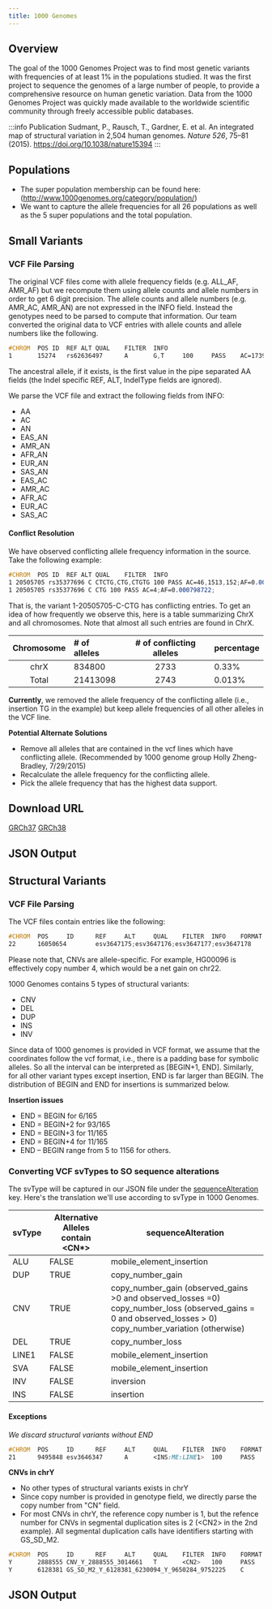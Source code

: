 ```yaml
---
title: 1000 Genomes
---
```



## Overview

The goal of the 1000 Genomes Project was to find most genetic variants with frequencies of at least 1% in the populations studied. It was the first project to sequence the genomes of a large number of people, to provide a comprehensive resource on human genetic variation. Data from the 1000 Genomes Project was quickly made available to the worldwide scientific community through freely accessible public databases.

:::info Publication
Sudmant, P., Rausch, T., Gardner, E. et al. An integrated map of structural variation in 2,504 human genomes. *Nature 526*, 75–81 (2015). https://doi.org/10.1038/nature15394
:::

## Populations
* The super population membership can be found here: (http://www.1000genomes.org/category/population/)
* We want to capture the allele frequencies for all 26 populations as well as the 5 super populations and the total population.

## Small Variants
### VCF File Parsing
The original VCF files come with allele frequency fields (e.g. ALL_AF, AMR_AF) but we recompute them using allele counts and allele numbers in order to get 6 digit precision. The allele counts and allele numbers (e.g. AMR_AC, AMR_AN) are not expressed in the INFO field. Instead the genotypes need to be parsed to compute that information. Our team converted the original data to VCF entries with allele counts and allele numbers like the following.

```scss
#CHROM	POS	ID	REF	ALT	QUAL	FILTER	INFO
1       15274   rs62636497      A       G,T     100     PASS    AC=1739,3210;AF=0.347244,0.640974;AN=5008;NS=2504;DP=23255;EAS_AF=0.4812,0.5188;AMR_AF=0.2752,0.7205;AFR_AF=0.323,0.6369;EUR_AF=0.2922,0.7078;SAS_AF=0.3497,0.6472;AA=g|||;VT=SNP;MULTI_ALLELIC;EAS_AN=1008;EAS_AC=485,523;EUR_AN=1006;EUR_AC=294,712;AFR_AN=1322;AFR_AC=427,842;AMR_AN=694;AMR_AC=191,500;SAS_AN=978;SAS_AC=342,633
```

The ancestral allele, if it exists, is the first value in the pipe separated AA fields (the Indel specific REF, ALT, IndelType fields are ignored).

We parse the VCF file and extract the following fields from INFO:
* AA
* AC
* AN
* EAS_AN
* AMR_AN
* AFR_AN
* EUR_AN
* SAS_AN
* EAS_AC
* AMR_AC
* AFR_AC
* EUR_AC
* SAS_AC


#### Conflict Resolution
We have observed conflicting allele frequency information in the source. Take the following example:
```scss
#CHROM	POS	ID	REF	ALT	QUAL	FILTER	INFO
1 20505705 rs35377696 C CTCTG,CTG,CTGTG 100 PASS AC=46,1513,152;AF=0.0091853,0.302117,0.0303514;
1 20505705 rs35377696 C CTG 100 PASS AC=4;AF=0.000798722;
```
That is, the variant 1-20505705-C-CTG has conflicting entries. To get an idea of how frequently we observe this, here is a table summarizing ChrX and all chromosomes. Note that almost all such entries are found in ChrX.

|Chromosome | \# of alleles    | \# of conflicting alleles | percentage|
|:---------:|:-----------------|:--------------:|:-----------------|
| chrX      |       834800     |       2733     |           0.33%  |
| Total     |       21413098   |       2743     |           0.013% |

**Currently**, we removed the allele frequency of the conflicting allele (i.e., insertion TG in the example) but keep allele frequencies of all other alleles in the VCF line.

**Potential Alternate Solutions**
* Remove all alleles that are contained in the vcf lines which have conflicting allele. (Recommended by 1000 genome group Holly Zheng-Bradley, 7/29/2015)
* Recalculate the allele frequency for the conflicting allele.
* Pick the allele frequency that has the highest data support.

## Download URL

[GRCh37](ftp://ftp.1000genomes.ebi.ac.uk/vol1/ftp/release/20130502/)
[GRCh38](http://ftp.1000genomes.ebi.ac.uk/vol1/ftp/data_collections/1000_genomes_project/release/20190312_biallelic_SNV_and_INDEL/)

## JSON Output

<JSONSNV />

## Structural Variants
### VCF File Parsing
The VCF files contain entries like the following:
```scss
#CHROM  POS     ID      REF     ALT     QUAL    FILTER  INFO    FORMAT  HG00096 HG00097 HG00099 HG00100 HG00101 HG00102 HG00103
22      16050654        esv3647175;esv3647176;esv3647177;esv3647178     A       <CN0>,<CN2>,<CN3>,<CN4> 100     PASS  AC=9,87,599,20;AF=0.00179712,0.0173722,0.119609,0.00399361;AN=5008;CS=DUP_gs;END=16063474;NS=2504;SVTYPE=CNV;DP=22545;EAS_AF=0.001,0.0169,0.2361,0.0099;AMR_AF=0,0.0101,0.219,0.0072;AFR_AF=0.0061,0.0363,0.0053,0;EUR_AF=0,0.007,0.0944,0.003;SAS_AF=0,0.0082,0.1094,0.002;VT=SV       GT      3|0     0|0     0|0     0|0     0|0     0|0     0|4
```
Please note that, CNVs are allele-specific. For example, HG00096 is effectively copy number 4, which would be a net gain on chr22.

1000 Genomes contains 5 types of structural variants:
* CNV
* DEL
* DUP
* INS
* INV

Since data of 1000 genomes is provided in VCF format, we assume that the coordinates follow the vcf format, i.e., there is a padding base for symbolic alleles. So all the interval can be interpreted as [BEGIN+1, END].
Similarly, for all other variant types except insertion, END is far larger than BEGIN. The distribution of BEGIN and END for insertions is summarized below.

**Insertion issues**
* END = BEGIN for 6/165
* END = BEGIN+2 for 93/165
* END = BEGIN+3 for 11/165
* END = BEGIN+4 for 11/165
* END – BEGIN range from 5 to 1156 for others.


### Converting VCF svTypes to SO sequence alterations
The svType will be captured in our JSON file under the [sequenceAlteration](http://www.sequenceontology.org/browser/current_svn/term/SO:0001059) key. Here's the translation we'll use according to svType in 1000 Genomes.

| svType | Alternative Alleles contain <CN\*>| sequenceAlteration                                            |
|--------|-----------------------------------|---------------------------------------------------------------|
| ALU    | FALSE                             | mobile_element_insertion                                      |
| DUP    | TRUE                              | copy_number_gain                                              |
| CNV    | TRUE                              | copy_number_gain (observed_gains >0 and observed_losses =0) <br/>copy_number_loss (observed_gains = 0 and observed_losses > 0) <br/>copy_number_variation (otherwise) |
| DEL    | TRUE                              | copy_number_loss                                              |
| LINE1  | FALSE                             | mobile_element_insertion                                      |
| SVA    | FALSE                             | mobile_element_insertion                                      |
| INV    | FALSE                             | inversion                                                     |
| INS    | FALSE                             | insertion                                                     |

#### Exceptions
*We discard structural variants without END*
```scss
#CHROM  POS     ID      REF     ALT     QUAL    FILTER  INFO    FORMAT  HG00096 HG00097 HG00099 HG00100 HG00101 HG00102 HG00103
21      9495848 esv3646347      A       <INS:ME:LINE1>  100     PASS   AC=1543;AF=0.308107;AN=5008;CS=L1_umary;MEINFO=LINE1,5669,6005,+;NS=2504;SVLEN=336;SVTYPE=LINE1;TSD=null;DP=20015;EAS_AF=0.3125;AMR_AF=0.2911;AFR_AF=0.3026;EUR_AF=0.2922;SAS_AF=0.3395;VT=SV   GT      0|0     1|1     1|0     0|1     1|0     1|0     0|0
```

**CNVs in chrY**
* No other types of structural variants exists in chrY
* Since copy number is provided in genotype field, we directly parse the copy number from "CN" field.
* For most CNVs in chrY, the reference copy number is 1, but the refence number for CNVs in segmental duplication sites is 2 (<CN2\> in the 2nd example). All segmental duplication calls have identifiers starting with GS_SD_M2.
```scss
#CHROM  POS     ID      REF     ALT     QUAL    FILTER  INFO    FORMAT  HG00096 HG00101 HG00103 HG00105 HG00107 HG00108
Y       2888555 CNV_Y_2888555_3014661   T       <CN2>   100     PASS    AC=1;AF=0.000817661;AN=1223;END=3014661;NS=1233;SVTYPE=CNV;AMR_AF=0.0000;AFR_AF=0.0000;EUR_AF=0.0000;SAS_AF=0.0019;EAS_AF=0.0000;VT=SV  GT:CN:CNL:CNP:CNQ:GP:GQ:PL      0:1:-1000,0,-58.45:-1000,0,-61.55:99:0,-61.55:99:0,585  0:1:-296.36,0,-16.6:-300.46,0,-19.7:99:0,-19.7:99:0,166 0:1:-1000,0,-39.44:-1000,0,-42.54:99:0,-42.54:99:0,394
Y       6128381 GS_SD_M2_Y_6128381_6230094_Y_9650284_9752225    C       <CN1>,<CN3>     100     PASS    AC=4,2;AF=0.00327065,0.00163532;AN=1223;END=6230094;NS=1233;SVTYPE=CNV;AMR_AF=0.0029,0.0029;AFR_AF=0.0016,0.0016;EUR_AF=0.0000,0.0000;SAS_AF=0.0038,0.0000;EAS_AF=0.0000,0.0000;VT=SV;EX_TARGET GT:CN:CNL:CNP:CNQ:GP:GQ 0:2:-1000,-138.78,0,-38.53:-1000,-141.27,0,-41.33:99:0,-141.27,-41.33:99        0:2:-1000,-53.32,0,-17.85:-1000,-55.81,0,-20.64:99:0,-55.81,-20.64:99   0:2:-1000,-71.83,0,-32.5:-1000,-74.32,0,-35.29:99:0,-74.32,-35.29:99    0:2:-1000,-60.96,0,-20.29:-1000,-63.45,0,-23.08:99:0,-63.45,-23.08:99   0:2:-1000,-77.6,0,-31.45:-1000,-80.09,0,-34.24:99:0,-80.09,-34.24:99
```
## JSON Output

<JSONSV />
